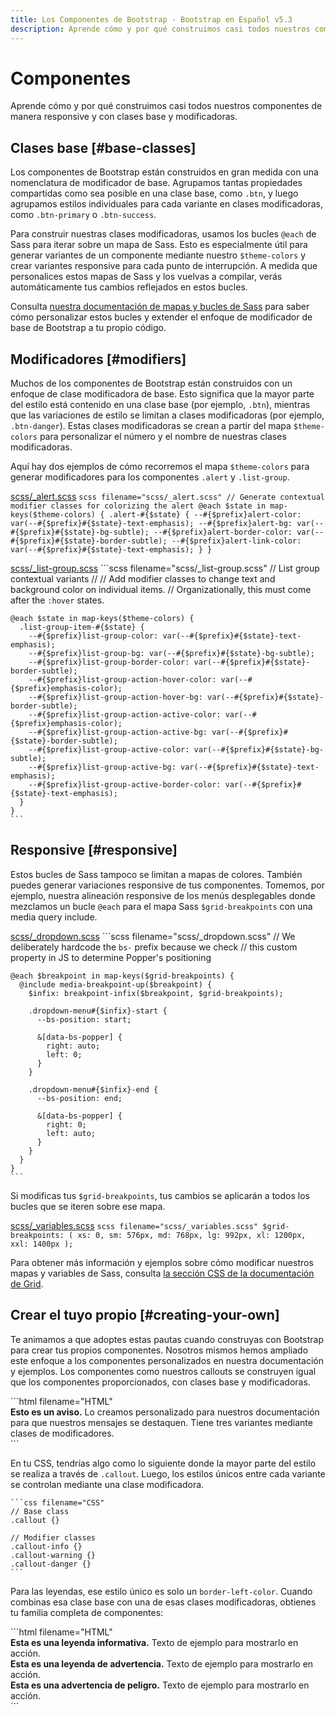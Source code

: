 ```yaml
---
title: Los Componentes de Bootstrap · Bootstrap en Español v5.3
description: Aprende cómo y por qué construimos casi todos nuestros componentes de manera responsive y con clases base y modificadoras.
---
```


# Componentes

Aprende cómo y por qué construimos casi todos nuestros componentes de manera responsive y con clases base y modificadoras.

<MainBanner />

Clases base [#base-classes]
----------------------------

Los componentes de Bootstrap están construidos en gran medida con una nomenclatura de modificador de base. Agrupamos tantas propiedades compartidas como sea posible en una clase base, como `.btn`, y luego agrupamos estilos individuales para cada variante en clases modificadoras, como `.btn-primary` o `.btn-success`.

Para construir nuestras clases modificadoras, usamos los bucles `@each` de Sass para iterar sobre un mapa de Sass. Esto es especialmente útil para generar variantes de un componente mediante nuestro `$theme-colors` y crear variantes responsive para cada punto de interrupción. A medida que personalices estos mapas de Sass y los vuelvas a compilar, verás automáticamente tus cambios reflejados en estos bucles.

Consulta [nuestra documentación de mapas y bucles de Sass](/bootstrap/5.3/customize/sass/#maps-and-loops) para saber cómo personalizar estos bucles y extender el enfoque de modificador de base de Bootstrap a tu propio código.

Modificadores [#modifiers]
---------------------------

Muchos de los componentes de Bootstrap están construidos con un enfoque de clase modificadora de base. Esto significa que la mayor parte del estilo está contenido en una clase base (por ejemplo, `.btn`), mientras que las variaciones de estilo se limitan a clases modificadoras (por ejemplo, `.btn-danger`). Estas clases modificadoras se crean a partir del mapa `$theme-colors` para personalizar el número y el nombre de nuestras clases modificadoras.

Aquí hay dos ejemplos de cómo recorremos el mapa `$theme-colors` para generar modificadores para los componentes `.alert` y `.list-group`.

[scss/_alert.scss](https://github.com/twbs/bootstrap/blob/v5.3.2/scss/_alert.scss)
    ```scss filename="scss/_alert.scss"
    // Generate contextual modifier classes for colorizing the alert
    @each $state in map-keys($theme-colors) {
      .alert-#{$state} {
        --#{$prefix}alert-color: var(--#{$prefix}#{$state}-text-emphasis);
        --#{$prefix}alert-bg: var(--#{$prefix}#{$state}-bg-subtle);
        --#{$prefix}alert-border-color: var(--#{$prefix}#{$state}-border-subtle);
        --#{$prefix}alert-link-color: var(--#{$prefix}#{$state}-text-emphasis);
      }
    }
    ```

[scss/_list-group.scss](https://github.com/twbs/bootstrap/blob/v5.3.2/scss/_list-group.scss)
    ```scss filename="scss/_list-group.scss"
    // List group contextual variants
    //
    // Add modifier classes to change text and background color on individual items.
    // Organizationally, this must come after the `:hover` states.
    
    @each $state in map-keys($theme-colors) {
      .list-group-item-#{$state} {
        --#{$prefix}list-group-color: var(--#{$prefix}#{$state}-text-emphasis);
        --#{$prefix}list-group-bg: var(--#{$prefix}#{$state}-bg-subtle);
        --#{$prefix}list-group-border-color: var(--#{$prefix}#{$state}-border-subtle);
        --#{$prefix}list-group-action-hover-color: var(--#{$prefix}emphasis-color);
        --#{$prefix}list-group-action-hover-bg: var(--#{$prefix}#{$state}-border-subtle);
        --#{$prefix}list-group-action-active-color: var(--#{$prefix}emphasis-color);
        --#{$prefix}list-group-action-active-bg: var(--#{$prefix}#{$state}-border-subtle);
        --#{$prefix}list-group-active-color: var(--#{$prefix}#{$state}-bg-subtle);
        --#{$prefix}list-group-active-bg: var(--#{$prefix}#{$state}-text-emphasis);
        --#{$prefix}list-group-active-border-color: var(--#{$prefix}#{$state}-text-emphasis);
      }
    }
    ```

<ContentSuggestion />

Responsive [#responsive]
-------------------------

Estos bucles de Sass tampoco se limitan a mapas de colores. También puedes generar variaciones responsive de tus componentes. Tomemos, por ejemplo, nuestra alineación responsive de los menús desplegables donde mezclamos un bucle `@each` para el mapa Sass `$grid-breakpoints` con una media query include.

[scss/_dropdown.scss](https://github.com/twbs/bootstrap/blob/v5.3.2/scss/_dropdown.scss)
    ```scss filename="scss/_dropdown.scss"
    // We deliberately hardcode the `bs-` prefix because we check
    // this custom property in JS to determine Popper's positioning
    
    @each $breakpoint in map-keys($grid-breakpoints) {
      @include media-breakpoint-up($breakpoint) {
        $infix: breakpoint-infix($breakpoint, $grid-breakpoints);
    
        .dropdown-menu#{$infix}-start {
          --bs-position: start;
    
          &[data-bs-popper] {
            right: auto;
            left: 0;
          }
        }
    
        .dropdown-menu#{$infix}-end {
          --bs-position: end;
    
          &[data-bs-popper] {
            right: 0;
            left: auto;
          }
        }
      }
    }
    ```

Si modificas tus `$grid-breakpoints`, tus cambios se aplicarán a todos los bucles que se iteren sobre ese mapa.

[scss/_variables.scss](https://github.com/twbs/bootstrap/blob/v5.3.2/scss/_variables.scss)
    ```scss filename="scss/_variables.scss"
    $grid-breakpoints: (
      xs: 0,
      sm: 576px,
      md: 768px,
      lg: 992px,
      xl: 1200px,
      xxl: 1400px
    );
    ```

Para obtener más información y ejemplos sobre cómo modificar nuestros mapas y variables de Sass, consulta [la sección CSS de la documentación de Grid](/bootstrap/5.3/layout/grid/#css).

Crear el tuyo propio [#creating-your-own]
------------------------------------------

Te animamos a que adoptes estas pautas cuando construyas con Bootstrap para crear tus propios componentes. Nosotros mismos hemos ampliado este enfoque a los componentes personalizados en nuestra documentación y ejemplos. Los componentes como nuestros callouts se construyen igual que los componentes proporcionados, con clases base y modificadoras.

<DemoIframe path="/demos/bootstrap/5.3/customize/components/creating-your-own-1.html">
    ```html filename="HTML"
    <div class="bd-callout">
        <strong>Esto es un aviso.</strong> Lo creamos personalizado para nuestros documentación para que nuestros
        mensajes se destaquen. Tiene tres variantes mediante clases de modificadores.
    </div>
    ```
</DemoIframe>

En tu CSS, tendrías algo como lo siguiente donde la mayor parte del estilo se realiza a través de `.callout`. Luego, los estilos únicos entre cada variante se controlan mediante una clase modificadora.

    ```css filename="CSS"
    // Base class
    .callout {}
    
    // Modifier classes
    .callout-info {}
    .callout-warning {}
    .callout-danger {}
    ```

Para las leyendas, ese estilo único es solo un `border-left-color`. Cuando combinas esa clase base con una de esas clases modificadoras, obtienes tu familia completa de componentes:

<DemoIframe path="/demos/bootstrap/5.3/customize/components/creating-your-own-2.html">
    ```html filename="HTML"
    <div class="bd-callout bd-callout-info">
        <strong>Esta es una leyenda informativa.</strong> Texto de ejemplo para mostrarlo en acción.
    </div>
    <div class="bd-callout bd-callout-warning">
        <strong>Esta es una leyenda de advertencia.</strong> Texto de ejemplo para mostrarlo en acción.
    </div>
    <div class="bd-callout bd-callout-danger">
        <strong>Esta es una advertencia de peligro.</strong> Texto de ejemplo para mostrarlo en acción.
    </div>
    ```
</DemoIframe>
